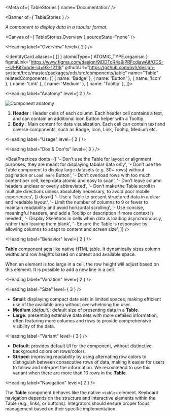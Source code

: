 
<Meta of={ TableStories } name='Documentation' />

<Banner of={ TableStories } />

_A component to display data in a tabular format._

<Canvas of={ TableStories.Overview } sourceState="none" />

<Heading label="Overview" level={ 2 } />

<IdentityCard aliases={ [] }
              atomicType={ ATOMIC_TYPE.organism }
              figmaLink="https://www.figma.com/design/9jDDTcR4a9jPRFcdjawAlf/ODS---UI-Kit?node-id=93-12118"
              githubUrl="https://github.com/ovh/design-system/tree/master/packages/ods/src/components/table"
              name="Table"
              relatedComponents={[
                { name: 'Badge' },
                { name: 'Button' },
                { name: 'Icon' },
                { name: 'Link' },
                { name: 'Medium' },
                { name: 'Tooltip' },
              ]}>
</IdentityCard>

<Heading label="Anatomy" level={ 2 } />

![Component anatomy](components/table/anatomy.png "Component anatomy")

1. **Header** : Header cells of each column. Each header cell contains a text, and can contain an additional icon Button helper with a Tooltip.
2. **Body** : Main content for data visualization. Each cell can contain text and diverse components, such as Badge, Icon, Link, Tooltip, Medium etc.

<Heading label="Usage" level={ 2 } />

<Heading label="Dos & Don'ts" level={ 3 } />

<BestPractices
  donts={[
    '- Don’t use the Table for layout or alignment purposes, they are meant for displaying tabular data only',
    '- Don’t use the Table component to display large datasets (e.g. 30+ rows) without pagination or `Load more` Button',
    '- Don’t overload rows with too much content per cell, keep data atomic and easy to scan',
    '- Don’t leave column headers unclear or overly abbreviated',
    '- Don’t make the Table scroll in multiple directions unless absolutely necessary, to avoid poor mobile experiences',
  ]}
  dos={[
    '- Use a Table to present structured data in a clear and readable layout',
    '- Limit the number of columns to 9 or fewer to maintain readability and avoid horizontal scrolling',
    '- Use concise, meaningful headers, and add a Tooltip or description if more context is needed',
    '- Display Skeletons in cells when data is loading asynchronously, rather than leaving them blank',
    '- Ensure the Table is responsive by allowing columns to adapt to content and screen size',
  ]}
/>

<Heading label="Behavior" level={ 2 } />

**Table** component acts like native HTML table. It dynamically sizes column widths and row heights based on content and available space.

When an element is too large in a cell, the row height will adjust based on this element. It is possible to add a new line in a cell.

<Heading label="Variation" level={ 2 } />

<Heading label="Size" level={ 3 } />

- **Small**: displaying compact data sets in limited spaces, making efficient use of the available area without overwhelming the user.
- **Medium** _(default)_: default size of presenting data in a **Table**.
- **Large**: presenting extensive data sets with more detailed information, often featuring more columns and rows to provide comprehensive visibility of the data.

<Heading label="Variant" level={ 3 } />

- **Default**: provides default UI for the component, without distinctive background colors on rows/colors.
- **Striped**: improving readability by using alternating row colors to distinguish between consecutive rows of data, making it easier for users to follow and interpret the information. We recommend to use this variant when there are more than 10 rows in the **Table**.

<Heading label="Navigation" level={ 2 } />

The **Table** component behaves like the native `<table>` element. Keyboard navigation depends on the structure and interactive elements within the Table (e.g., links, or buttons). Integrators should ensure proper focus management based on their specific implementation.
